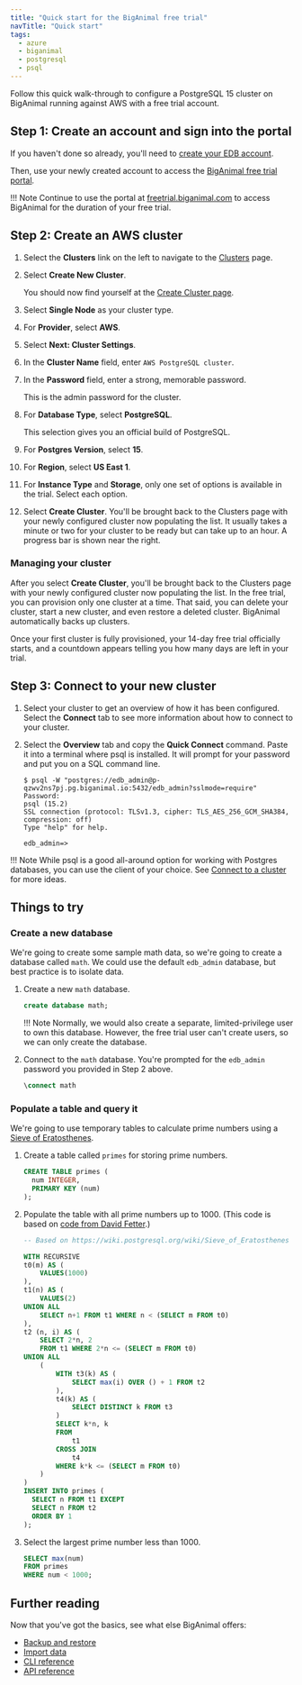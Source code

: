 ```yaml
---
title: "Quick start for the BigAnimal free trial"
navTitle: "Quick start" 
tags:
  - azure
  - biganimal
  - postgresql
  - psql
---
```


Follow this quick walk-through to configure a PostgreSQL 15 cluster on BigAnimal running against AWS with a free trial account. 

## Step 1: Create an account and sign into the portal

If you haven't done so already, you'll need to [create your EDB account](detail/create_an_account). 

Then, use your newly created account to access the [BigAnimal free trial portal](https://freetrial.biganimal.com/).

!!! Note
    Continue to use the portal at [freetrial.biganimal.com](https://freetrial.biganimal.com/) to access BigAnimal  for the duration of your free trial.

## Step 2: Create an AWS cluster 

1. Select the **Clusters** link on the left to navigate to the [Clusters](https://portal.biganimal.com/clusters) page.

1. Select **Create New Cluster**.

    You should now find yourself at the [Create Cluster page](https://portal.biganimal.com/create-cluster).

1. Select **Single Node** as your cluster type.
1. For **Provider**, select **AWS**.
1. Select **Next: Cluster Settings**.
1. In the **Cluster Name** field, enter `AWS PostgreSQL cluster`.
1. In the **Password** field, enter a strong, memorable password. 

   This is the admin password for the cluster.
1. For **Database Type**, select **PostgreSQL**. 

   This selection gives you an official build of PostgreSQL.
1. For **Postgres Version**, select **15**.

1. For **Region**, select **US East 1**.
1. For **Instance Type** and **Storage**, only one set of options is available in the trial. Select each option.
1. Select **Create Cluster**. You'll be brought back to the Clusters page with your newly configured cluster now populating the list. It usually takes a minute or two for your cluster to be ready but can take up to an hour. A progress bar is shown near the right.

### Managing your cluster

After you select **Create Cluster**, you'll be brought back to the Clusters page with your newly configured cluster now populating the list. In the free trial, you can provision only one cluster at a time. That said, you can delete your cluster, start a new cluster, and even restore a deleted cluster. BigAnimal automatically backs up clusters.

Once your first cluster is fully provisioned, your 14-day free trial officially starts, and a countdown appears telling you how many days are left in your trial.

## Step 3: Connect to your new cluster

1. Select your cluster to get an overview of how it has been configured. Select the **Connect** tab to see more information about how to connect to your cluster.
2. Select the **Overview** tab and copy the **Quick Connect** command. Paste it into a terminal where psql is installed. It will prompt for your password and put you on a SQL command line.

   ```text
   $ psql -W "postgres://edb_admin@p-qzwv2ns7pj.pg.biganimal.io:5432/edb_admin?sslmode=require"
   Password: 
   psql (15.2)
   SSL connection (protocol: TLSv1.3, cipher: TLS_AES_256_GCM_SHA384, compression: off)
   Type "help" for help.

   edb_admin=> 
   ```

!!! Note
    While psql is a good all-around option for working with Postgres databases, you can use the client of your choice. See [Connect to a cluster](detail/connect_to_a_cluster) for more ideas.


## Things to try

### Create a new database

We're going to create some sample math data, so we're going to create a database called `math`. We could use the default `edb_admin` database, but best practice is to isolate data.

1. Create a new `math` database.

   ```sql
   create database math;
   ```

   !!! Note
       Normally, we would also create a separate, limited-privilege user to own this database. However, the free trial user can't create users, so we can only create the database. 

2. Connect to the `math` database. You're prompted for the `edb_admin` password you provided in Step 2 above.

   ```sql
   \connect math
   ```


### Populate a table and query it

We're going to use temporary tables to calculate prime numbers using a [Sieve of Eratosthenes](https://en.wikipedia.org/wiki/Sieve_of_Eratosthenes).

1. Create a table called `primes` for storing prime numbers.

   ```sql
   CREATE TABLE primes (
     num INTEGER,
     PRIMARY KEY (num)
   );
   ```

2. Populate the table with all prime numbers up to 1000. (This code is based on [code from David Fetter](https://wiki.postgresql.org/wiki/Sieve_of_Eratosthenes).)

   ```sql
   -- Based on https://wiki.postgresql.org/wiki/Sieve_of_Eratosthenes
   
   WITH RECURSIVE
   t0(m) AS (
       VALUES(1000)
   ),
   t1(n) AS (
       VALUES(2)
   UNION ALL
       SELECT n+1 FROM t1 WHERE n < (SELECT m FROM t0)
   ),
   t2 (n, i) AS (
       SELECT 2*n, 2
       FROM t1 WHERE 2*n <= (SELECT m FROM t0)
   UNION ALL
       (
           WITH t3(k) AS (
               SELECT max(i) OVER () + 1 FROM t2
           ),
           t4(k) AS (
               SELECT DISTINCT k FROM t3
           )
           SELECT k*n, k
           FROM
               t1
           CROSS JOIN
               t4
           WHERE k*k <= (SELECT m FROM t0)
       )
   )
   INSERT INTO primes (
     SELECT n FROM t1 EXCEPT
     SELECT n FROM t2
     ORDER BY 1
   );
   ```

3. Select the largest prime number less than 1000.

   ```sql
   SELECT max(num)
   FROM primes
   WHERE num < 1000;
   ```

## Further reading

Now that you've got the basics, see what else BigAnimal offers:

- [Backup and restore](detail/experiment/backup_and_restore)
- [Import data](detail/experiment/import_data)
- [CLI reference](../reference/cli)
- [API reference](../reference/api)

